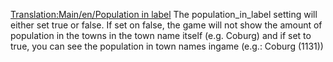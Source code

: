 [[Translation:Main/en/Population in label]]
The population_in_label setting will either set true or false.
If set on false, the game will not show the amount of population in the towns in the town name itself (e.g. Coburg) and if set to true, you can see the population in town names ingame (e.g.: Coburg (1131))